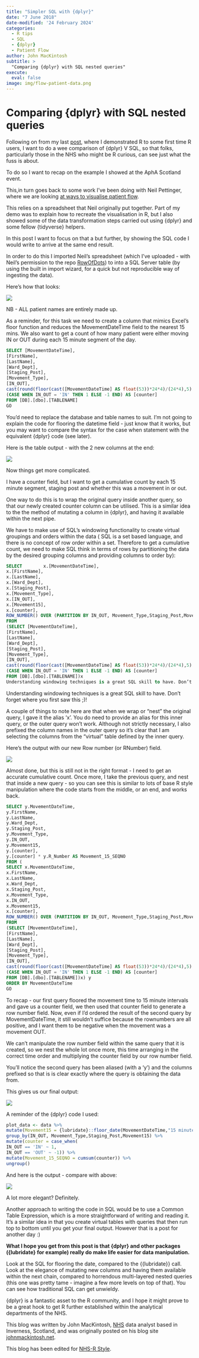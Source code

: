 ```yaml
---
title: "Simpler SQL with {dplyr}"
date: "7 June 2018"
date-modified: '24 February 2024'
categories:
  - R tips
  - SQL
  - {dplyr}
  - Patient Flow
author: John MacKintosh
subtitle: >
  "Comparing {dplyr} with SQL nested queries"
execute: 
  eval: false
image: img/flow-patient-data.png  
---
```


# Comparing {dplyr} with SQL nested queries

Following on from my last
[post](https://johnmackintosh.net/blog/2018-05-13-apha-scotland-it-s-a-thing/),
where I demonstrated R to some first time R users, I want to do a wee
comparison of {dplyr} V SQL, so that folks, particularly those in the NHS
who might be R curious, can see just what the fuss is about.

To do so I want to recap on the example I showed at the AphA Scotland 
event.

This,in turn goes back to some work I’ve been doing with Neil Pettinger,
where we are looking 
[at ways to visualise patient flow](https://johnmackintosh.net/blog/2017-12-21-flow/).

This relies on a spreadsheet that Neil originally put together. Part of
my demo was to explain how to recreate the visualisation in R, but I
also showed some of the data transformation steps carried out using
{dplyr} and some fellow {tidyverse} helpers.

In this post I want to focus on that a but further, by showing the SQL
code I would write to arrive at the same end result.

In order to do this I imported Neil’s spreadsheet (which I’ve uploaded -
with Neil’s permission to the repo
[RowOfDots](https://github.com/johnmackintosh/RowOfDots)) to into a SQL
Server table (by using the built in import wizard, for a quick but not
reproducible way of ingesting the data).

Here’s how that looks:

![](img/flow-patient-data.png){fig-alt="A screenshot of a spreadsheet with fake A&E data of times, names and ward transfers in and out."}

NB - ALL patient names are entirely made up.

As a reminder, for this task we need to create a column that mimics
Excel’s floor function and reduces the MovementDateTime field to the
nearest 15 mins. We also want to get a count of how many patient were
either moving IN or OUT during each 15 minute segment of the day.

```sql
SELECT [MovementDateTime],
[FirstName],
[LastName],
[Ward_Dept],
[Staging_Post],
[Movement_Type],
[IN_OUT],
cast(round(floor(cast([MovementDateTime] AS float(53))*24*4)/(24*4),5) AS smalldatetime) AS Movement15,
(CASE WHEN IN_OUT = 'IN' THEN 1 ELSE -1 END) AS [counter]
FROM [DB].[dbo].[TABLENAME]
GO
```

You’d need to replace the database and table names to suit. I’m not
going to explain the code for flooring the datetime field - just know
that it works, but you may want to compare the syntax for the case when
statement with the equivalent {dplyr} code (see later).

Here is the table output - with the 2 new columns at the end:

![](img/flow-patient-data-colms.png){fig-alt="The same screenshot as before of fake data with two additional columns for Movement15 and counter"}

Now things get more complicated.

I have a counter field, but I want to get a cumulative count by each 15
minute segment, staging post and whether this was a movement in or out.

One way to do this is to wrap the original query inside another query,
so that our newly created counter column can be utilised. This is a
similar idea to the the method of mutating a column in {dplyr}, and having
it available within the next pipe.

We have to make use of SQL’s windowing functionality to create virtual
groupings and orders within the data ( SQL is a set based language, and
there is no concept of row order within a set. Therefore to get a
cumulative count, we need to make SQL think in terms of rows by
partitioning the data by the desired grouping columns and providing
columns to order by):

```sql
SELECT        x.[MovementDateTime],
x.[FirstName],
x.[LastName],
x.[Ward_Dept],
x.[Staging_Post],
x.[Movement_Type],
x.[IN_OUT],
x.[Movement15],
x.[counter],
ROW_NUMBER() OVER (PARTITION BY IN_OUT, Movement_Type,Staging_Post,Movement15 ORDER BY (MovementDateTime))AS R_Number
FROM
(SELECT [MovementDateTime],
[FirstName],
[LastName],
[Ward_Dept],
[Staging_Post],
[Movement_Type],
[IN_OUT],
cast(round(floor(cast([MovementDateTime] AS float(53))*24*4)/(24*4),5) AS smalldatetime) AS Movement15,
(CASE WHEN IN_OUT = 'IN' THEN 1 ELSE -1 END) AS [counter]
FROM [DB].[dbo].[TABLENAME])x
Understanding windowing techniques is a great SQL skill to have. Don’t forget where you first saw this ;)!
```

Understanding windowing techniques is a great SQL skill to have. Don’t
forget where you first saw this ;)!

A couple of things to note here are that when we wrap or “nest” the
original query, I gave it the alias ‘x’. You do need to provide an alias
for this inner query, or the outer query won’t work. Although not
strictly necessary, I also prefixed the column names in the outer query
so it’s clear that I am selecting the columns from the “virtual” table
defined by the inner query.

Here’s the output with our new Row number (or RNumber) field.

![](img/flow-patient-data-rn.png){fig-alt="The same screenshot as before of fake data with the column R_Number added to the end"}

Almost done, but this is still not in the right format - I need to get
an accurate cumulative count. Once more, I take the previous query, and
nest that inside a new query - so you can see this is similar to lots of
base R style manipulation where the code starts from the middle, or an
end, and works back.

```sql
SELECT y.MovementDateTime,
y.FirstName,
y.LastName,
y.Ward_Dept,
y.Staging_Post,
y.Movement_Type,
y.IN_OUT,
y.Movement15,
y.[counter],
y.[counter] * y.R_Number AS Movement_15_SEQNO
FROM (
SELECT x.MovementDateTime,
x.FirstName,
x.LastName,
x.Ward_Dept,
x.Staging_Post,
x.Movement_Type,
x.IN_OUT,
x.Movement15,
x.[counter],
ROW_NUMBER() OVER (PARTITION BY IN_OUT, Movement_Type,Staging_Post,Movement15 ORDER BY (MovementDateTime))AS R_Number
FROM
(SELECT [MovementDateTime],
[FirstName],
[LastName],
[Ward_Dept],
[Staging_Post],
[Movement_Type],
[IN_OUT],
cast(round(floor(cast([MovementDateTime] AS float(53))*24*4)/(24*4),5) AS smalldatetime) AS Movement15,
(CASE WHEN IN_OUT = 'IN' THEN 1 ELSE -1 END) AS [counter]
FROM [DB].[dbo].[TABLENAME])x) y
ORDER BY MovementDateTime
GO
```

To recap - our first query floored the movement time to 15 minute
intervals and gave us a counter field, we then used that counter field
to generate a row number field. Now, even if I’d ordered the result of
the second query by MovementDateTime, it still wouldn’t suffice because
the rownumbers are all positive, and I want them to be negative when the
movement was a movement OUT.

We can’t manipulate the row number field within the same query that it
is created, so we nest the whole lot once more, this time arranging in
the correct time order and multiplying the counter field by our row
number field.

You’ll notice the second query has been aliased (with a ‘y’) and the
columns prefixed so that is is clear exactly where the query is
obtaining the data from.

This gives us our final output:

![](img/flow-patient-data-movement15.png){fig-alt="The same screenshot as before of fake data with the column Movement_15_SEQNO added to the end"}

A reminder of the {dplyr} code I used:

```r
plot_data <- data %>%
mutate(Movement15 = {lubridate}::floor_date(MovementDateTime,"15 minutes")) %>%
group_by(IN_OUT, Movement_Type,Staging_Post,Movement15) %>%
mutate(counter = case_when(
IN_OUT == 'IN' ~ 1,
IN_OUT == 'OUT' ~ -1)) %>%
mutate(Movement_15_SEQNO = cumsum(counter)) %>%
ungroup()
```

And here is the output - compare with above:

![](img/flow-patient-data_rstudio.png){fig-alt="Screenshot with the same data columns but taken from RStudio. The image has a darker background with white text."}

A lot more elegant? Definitely.

Another approach to writing the code in SQL would be to use a Common
Table Expression, which is a more straightforward of writing and reading
it. It’s a similar idea in that you create virtual tables with queries
that then run top to bottom until you get your final output. However
that is a post for another day :)

**What I hope you get from this post is that {dplyr} and other packages
({lubridate} for example) really do make life easier for data
manipulation.**

Look at the SQL for flooring the date, compared to the {{lubridate}} call.
Look at the elegance of mutating new columns and having them available
within the next chain, compared to horrendous multi-layered nested
queries (this one was pretty tame - imagine a few more levels on top of
that). You can see how traditional SQL can get unwieldy.

{dplyr} is a fantastic asset to the R community, and I hope it might prove
to be a great hook to get R further established within the analytical
departments of the NHS.

This blog was written by John MacKintosh, [NHS](http://www.scot.nhs.uk/) data analyst based in
Inverness, Scotland, and was originally posted on his blog site [johnmackintosh.net](https://johnmackintosh.net/blog/2018-05-31-{dplyr}-for-the-win/).

This blog has been edited for [NHS-R Style](https://nhsrway.nhsrcommunity.com/style-guides.html#referencing-r-packages-and-functions-in-text).